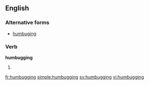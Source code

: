 ==English==

===Alternative forms===
* [[humbuging]] {{qualifier|rare}}

===Verb===
'''humbugging'''

# {{present participle of|humbug|lang=en}}

[[fr:humbugging]]
[[simple:humbugging]]
[[sv:humbugging]]
[[vi:humbugging]]